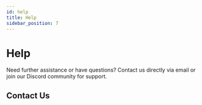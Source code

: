 ```yaml
---
id: help
title: Help
sidebar_position: 7
---
```


# Help
Need further assistance or have questions? Contact us directly via email or join our Discord community for support. 

## Contact Us
<CardLayout>
  <Card title='Email Support' description='Reach out to us directly with your inquiries via email for detailed assistance' href='./' type='email' />
  <Card title='Join Our Discord' description='Connect with our community on Discord for real-time support and discussions' href='https://discord.gg/AqGTUE9' type='discord' />
</CardLayout>